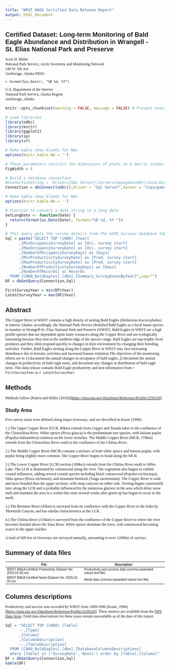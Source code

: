 ```yaml
---
title: "WRST BAEA Certified Data Release Report"
output: html_document
---
```


```{=html}
<style>
h1.title {
  font-family: "Times New Roman";
  font-size: 24px;
  font-weight: bold;
}

h1 {
    font-family: "Arial";
    font-size: 20px;
    font-weight: bold;
}


h2 {
  font-family: "Arial";
  font-size: 16px;
  font-weight: bold;
}

h3 {
  font-family: "Arial";
  font-size: 14px;
  font-weight: bold;
}

p {
    font-family: "Times New Roman";
    font-size: 12px;
}

.caption {
    font-family: "Arial";
    font-size: 10px;
}

p .caption {
    font-family: "Arial";
    font-size: 10px;
}

tr {
    font-family: "Arial";
    font-size: 10px;
}

.header{
  font-family: "Arial";
  font-size: 10px;
  font-weight: bold;
}

</style>
```

# Certified Dataset: Long-term Monitoring of Bald Eagle Abundance and Distribution in Wrangell - St. Elias National Park and Preserve

Scott D. Miller  
National Park Service, Arctic Inventory and Monitoring Network  
240 W. 5th Ave  
Anchorage, Alaska 99501   

`r format(Sys.Date(), "%B %d, %Y")`

U.S. Department of the Interior\
National Park Service, Alaska Region\
Anchorage, Alaska\

```r
knitr::opts_chunk$set(warning = FALSE, message = FALSE) # Prevent overwhelming messages from reaching user

# Load libraries
library(odbc)
library(knitr)
library(ggplot2)
library(sp)
library(sf)

# Make kable show blanks for NAs
options(knitr.kable.NA = '')

# These parameters restrict the dimensions of plots to 6 metric inches so they don't blow out Word
FigWidth = 6
```

```r

# Build a database connection
#ConnectionString = 'Driver={SQL Server};Server=inpyugamsvm01\\nuna;Database=CAKN_BaldEagles;Trusted_connection=yes'
Connection = dbConnect(odbc(),Driver = "Sql Server",Server = "inpyugamsvm01\\nuna", Database = "CAKN_BaldEagles")

# Make kable show blanks for NAs
options(knitr.kable.NA = '')

# Function to convert a date string to a long date
GetLongDate <- function(Date) {
  return(format(as.Date(Date), format="%B %d, %Y "))
}

# This query gets the survey details from the GSPE_Surveys database table
Sql = paste("SELECT TOP (1000) [Year]
      ,[MinOccupancySurveyDate] as [Occ. survey start]
      ,[MaxOccupancySurveyDate] as [Occ. survey start]
      ,[NumberOfOccupancySurveyDays] as [Days]
      ,[MinProductivitySurveyDate] as [Prod. survey start]
      ,[MaxProductivitySurveyDate] as [Prod. survey start]
      ,[NumberOfProductivitySurveyDays] as [Days]
      ,[NumberOfRecords] as Records
  FROM [CAKN_BaldEagles].[dbo].[Summary_SurveyDatesByYear]",sep="")
DF = dbGetQuery(Connection,Sql)

FirstSurveyYear = min(DF$Year)
LatestSurveyYear = max(DF$Year)

```

# Abstract

The Copper River in WRST contains a high density of nesting Bald Eagles *(Haliaeetus leucocephalus)* in interior Alaska; accordingly, the National Park Service identified Bald Eagles as a focal fauna species to monitor in Wrangell-St. Elias National Park and Preserve (WRST). Bald Eagles in WRST are a high profile species that are dependent upon many resources along the Copper River and are ecologically interesting because they nest at the northern edge of the species range. Bald Eagles are top-trophic level predators and they often respond quickly to changes in their environment by changing their breeding activities. Further, Bald Eagles nesting along the Copper River in WRST may face increasing disturbance due to forestry activities and increased human visitation.The objectives of the monitoring efforts are to 1) document the annual changes in occupancy of bald eagles, 2) document the annual changes in productivity of bald eagle nests, and document any changes in distribution of bald eagle nests. This data release contains Bald Eagle productivity and nest information from `r FirstSurveyYear` to `r LatestSurveyYear`.

# Methods

Methods follow (Putera and Miller (2018))[<https://irma.nps.gov/DataStore/Reference/Profile/2256539>]

## Study Area

Five survey areas were defined along major riverways, and are described in Kozie (1996):

1.) The Upper Copper River (UCR, 80km) extends from Copper and Tanada lakes to the confluence of the Chistochina River. White spruce (Picea glauca) is the predominant tree species, with balsam poplar (Populus balsamifera) common on the lower stretches. The Middle Copper River (MCR, 179km) extends from the Chistochina River south to the confluence of the Chitina River.

2.) The Middle Copper River (MCR) contains a mixture of both white spruce and balsam poplar, with poplar being slightly more common. The Copper River begins to braid along the MCR.

2.) The Lower Copper River (LCR) section (188km) extends from the Chitina River south to Miles Lake. The LCR is dominated by cottonwood along the river. The vegetation also begins to exhibit coastal influences, adding several coastal species including black cottonwood (Populus trichocarpa), Sitka spruce (Picea sitchensis), and mountain hemlock (Tsuga mertensiana). The Copper River is wide and more braided than the upper sections, with steep canyons on either side. Nesting begins consistently later along the LCR and is probably influenced by the numerous glaciers in the area which delay snow melt and maintain the area in a winter-like state several weeks after green up has begun to occur to the north.

3.) The Bremner River (45km) is surveyed from its confluence with the Copper River to the forks by Threemile Canyon, and has similar characteristics as the LCR.

4.) The Chitina River (116km) is surveyed from the confluence of the Copper River to where the river becomes braided above the Tana River. White spruce dominate the trees, with cottonwood becoming scarce in the upper reaches.

A total of 609 km of riverways are surveyed annually, amounting to over 1200km of surveys.

# Summary of data files

| File                                                         | Description                                                      |
|--------------------------------------------------------------|------------------------------------------------------------------|
| WRST BAEA Certified Productivity Dataset Ver. 2025-01-03.csv | Productivity and success data (comma separated values text file) |
| WRST BAEA Certified Nests Dataset Ver. 2025-01-03.csv        | Nests data (comma separated values text file)                    |

# Columns descriptions

Productivity and success was recorded by WRST from 1989-1996 (Kozie, 1996)[<https://irma.nps.gov/DataStore/Reference/Profile/2238328>]. These metrics are available from the [NPS Data Store](https://irma.nps.gov/DataStore/Reference/Profile/2297286). Field data observations for these years remain unavailable as of the date of this report.

```r
Sql = "SELECT TOP (1000) [Table]
      --,[Type]
      ,[Column]
      ,[ColumnDescription]
      --,[TableDescription]
  FROM [CAKN_BaldEagles].[dbo].[DatabaseColumnsDescriptions]
  where [Table] in ('SurveyData','Nests') order by [Table],[Column]"
DF = dbGetQuery(Connection,Sql)
kable(DF)
```
